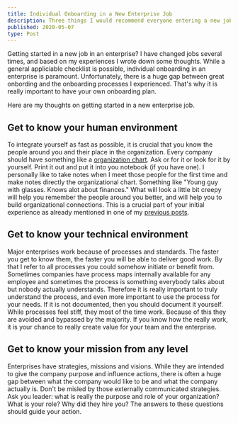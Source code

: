 ```yaml
---
title: Individual Onboarding in a New Enterprise Job
description: Three things I would recommend everyone entering a new job or position.
published: 2020-05-07
type: Post
---
```


Getting started in a new job in an enterprise? I have changed jobs several times, and based on my experiences I wrote down some thoughts. While a general appliciable checklist is possible, individual onboarding in an enterprise is paramount. Unfortunately, there is a huge gap between great onbording and the onboarding processes I experienced. That's why it is really important to have your own onboarding plan.

Here are my thoughts on getting started in a new enterprise job.

## Get to know your human environment

To integrate yourself as fast as possible, it is crucial that you know the people around you and their place in the organization. Every company should have something like a [organization chart](https://www.google.com/url?sa=i&url=https%3A%2F%2Fen.wikipedia.org%2Fwiki%2FOrganizational_chart&psig=AOvVaw3TjwUPGpRKuDbKDiiorl3B&ust=1592404866842000&source=images&cd=vfe&ved=0CA0QjhxqFwoTCIiK_sbIhuoCFQAAAAAdAAAAABAD). Ask or for it or look for it by yourself. Print it out and put it into you notebook (if you have one). I personally like to take notes when I meet those people for the first time and make notes directly the organizational chart. Something like "Young guy with glasses. Knows alot about finances." What will look a little bit creepy will help you remember the people around you better, and will help you to build organizational connections. This is a crucial part of your initial experience as already mentioned in one of my [previous posts](/blog/two-books-for-young-professionals-in-an-enterprise-world).

## Get to know your technical environment

Major enterprises work because of processes and standards. The faster you get to know them, the faster you will be able to deliver good work. By that I refer to all processes you could somehow initiate or benefit from. Sometimes companies have process maps internally available for any employee and sometimes the process is something everybody talks about but nobody actually understands. Therefore it is really important to truly understand the process, and even more important to use the process for your needs. If it is not documented, then you should document it yourself.
While processes feel stiff, they most of the time work. Because of this they are avoided and bypassed by the majority. If you know how the really work, it is your chance to really create value for your team and the enterprise.

## Get to know your mission from any level

Enterprises have strategies, missions and visions. While they are intended to give the company purpose and influence actions, there is often a huge gap between what the company would like to be and what the company actually is. Don't be misled by those externally communicated strategies. Ask you leader: what is really the purpose and role of your organization? What is your role? Why did they hire you? The answers to these questions should guide your action.
